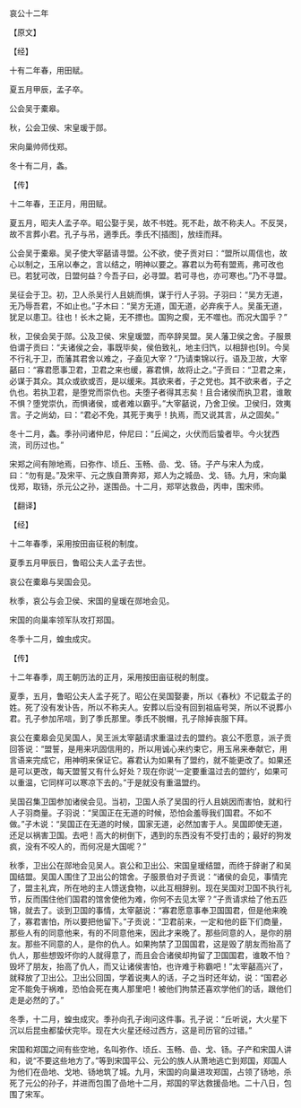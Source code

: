 

哀公十二年

【原文】

【经】

十有二年春，用田赋。

夏五月甲辰，孟子卒。

公会吴于橐皋。

秋，公会卫侯、宋皇瑗于郧。

宋向巢帅师伐郑。

冬十有二月，螽。

【传】

十二年春，王正月，用田赋。

夏五月，昭夫人孟子卒。昭公娶于吴，故不书姓。死不赴，故不称夫人。不反哭，故不言葬小君。孔子与吊，適季氏。季氏不[插图]，放绖而拜。

公会吴于橐皋。吴子使大宰嚭请寻盟。公不欲，使子贡对曰：“盟所以周信也，故心以制之，玉帛以奉之，言以结之，明神以要之。寡君以为苟有盟焉，弗可改也已。若犹可改，日盟何益？今吾子曰，必寻盟。若可寻也，亦可寒也。”乃不寻盟。

吴征会于卫。初，卫人杀吴行人且姚而惧，谋于行人子羽。子羽曰：“吴方无道，无乃辱吾君，不如止也。”子木曰：“吴方无道，国无道，必弃疾于人。吴虽无道，犹足以患卫。往也！长木之毙，无不摽也。国狗之瘈，无不噬也。而况大国乎？”

秋，卫侯会吴于郧。公及卫侯、宋皇瑗盟，而卒辞吴盟。吴人藩卫侯之舍。子服景伯谓子贡曰：“夫诸侯之会，事既毕矣，侯伯致礼，地主归饩，以相辞也[9]。今吴不行礼于卫，而藩其君舍以难之，子盍见大宰？”乃请束锦以行。语及卫故，大宰嚭曰：“寡君愿事卫君，卫君之来也缓，寡君惧，故将止之。”子贡曰：“卫君之来，必谋于其众。其众或欲或否，是以缓来。其欲来者，子之党也。其不欲来者，子之仇也。若执卫君，是堕党而崇仇也。夫堕子者得其志矣！且合诸侯而执卫君，谁敢不惧？堕党崇仇，而惧诸侯，或者难以霸乎。”大宰嚭说，乃舍卫侯。卫侯归，效夷言。子之尚幼，曰：“君必不免，其死于夷乎！执焉，而又说其言，从之固矣。”

冬十二月，螽。季孙问诸仲尼，仲尼曰：“丘闻之，火伏而后蛰者毕。今火犹西流，司历过也。”

宋郑之间有隙地焉，曰弥作、顷丘、玉畅、嵒、戈、钖。子产与宋人为成，曰：“勿有是。”及宋平、元之族自萧奔郑，郑人为之城嵒、戈、钖。九月，宋向巢伐郑，取钖，杀元公之孙，遂围嵒。十二月，郑罕达救嵒，丙申，围宋师。

【翻译】

【经】

十二年春季，采用按田亩征税的制度。

夏季五月甲辰日，鲁昭公夫人孟子去世。

哀公在橐皋与吴国会见。

秋季，哀公与会卫侯、宋国的皇瑗在郧地会见。

宋国的向巢率领军队攻打郑国。

冬季十二月，蝗虫成灾。

【传】

十二年春季，周王朝历法的正月，采用按田亩征税的制度。

夏季，五月，鲁昭公夫人孟子死了。昭公在吴国娶妻，所以《春秋》不记载孟子的姓。死了没有发讣告，所以不称夫人。安葬以后没有回到祖庙号哭，所以不说葬小君。孔子参加吊唁，到了季氏那里。季氏不脱帽，孔子除掉丧服下拜。

哀公在橐皋会见吴国人，吴王派太宰嚭请求重温过去的盟约。哀公不愿意，派子贡回答说：“盟誓，是用来巩固信用的，所以用诚心来约束它，用玉帛来奉献它，用言语来完成它，用神明来保证它。寡君认为如果有了盟约，就不能更改了。如果还是可以更改，每天盟誓又有什么好处？现在你说‘一定要重温过去的盟约’，如果可以重温，它同样可以寒凉下去的。”于是就没有重温盟约。

吴国召集卫国参加诸侯会见。当初，卫国人杀了吴国的行人且姚因而害怕，就和行人子羽商量。子羽说：“吴国正在无道的时候，恐怕会羞辱我们国君。不如不做。”子木说：“吴国正在无道的时候，国家无道，必然加害于人。吴国即使无道，还足以祸害卫国。去吧！高大的树倒下，遇到的东西没有不受打击的；最好的狗发疯，没有不咬人的，而何况是大国呢？”

秋季，卫出公在郧地会见吴人。哀公和卫出公、宋国皇瑷结盟，而终于辞谢了和吴国结盟。吴国人围住了卫出公的馆舍。子服景伯对子贡说：“诸侯的会见，事情完了，盟主礼宾，所在地的主人馈送食物，以此互相辞别。现在吴国对卫国不执行礼节，反而围住他们国君的馆舍使他为难，你何不去见太宰？”子贡请求给了他五匹锦，就去了。谈到卫国的事情，太宰嚭说：“寡君愿意事奉卫国国君，但是他来晚了，寡君害怕，所以要把他留下。”子贡说：“卫君前来，一定和他的臣下们商量，那些人有的同意他来，有的不同意他来，因此才来晚了。那些同意的人，是你的朋友。那些不同意的人，是你的仇人。如果拘禁了卫国国君，这是毁了朋友而抬高了仇人，那些想毁坏你的人就得意了，而且会合诸侯却拘留了卫国国君，谁敢不怕？毁坏了朋友，抬高了仇人，而又让诸侯害怕，也许难于称霸吧！”太宰嚭高兴了，就释放了卫出公。卫出公回国，学着说夷人的话，子之当时还年幼，说：“国君必定不能免于祸难，恐怕会死在夷人那里吧！被他们拘禁还喜欢学他们的话，跟他们走是必然的了。”

冬季，十二月，蝗虫成灾。季孙向孔子询问这件事。孔子说：“丘听说，大火星下沉以后昆虫都蛰伏完毕。现在大火星还经过西方，这是司历官的过错。”

宋国和郑国之间有些空地，名叫弥作、顷丘、玉畅、嵒、戈、钖。子产和宋国人讲和，说“不要这些地方了。”等到宋国平公、元公的族人从萧地逃亡到郑国，郑国人为他们在嵒地、戈地、钖地筑了城。九月，宋国的向巢进攻郑国，占领了钖地，杀死了元公的孙子，并进而包围了嵒地十二月，郑国的罕达救援嵒地。二十八日，包围了宋军。

